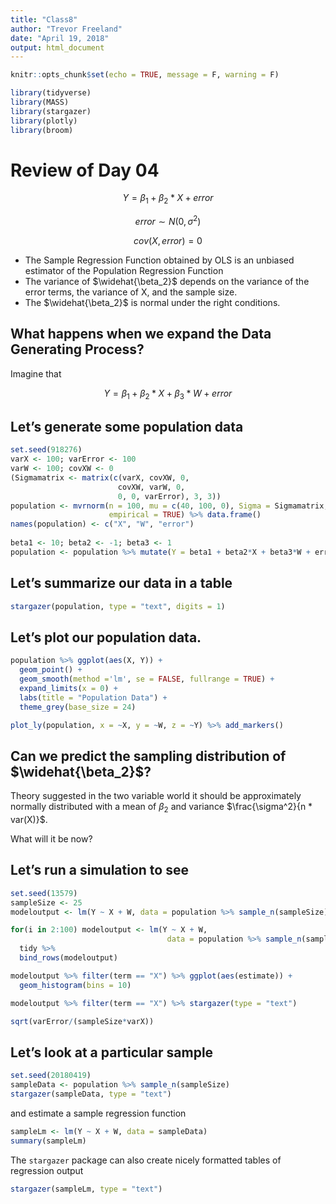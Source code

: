 ```yaml
---
title: "Class8"
author: "Trevor Freeland"
date: "April 19, 2018"
output: html_document
---
```


```r
knitr::opts_chunk$set(echo = TRUE, message = F, warning = F)
```

```r
library(tidyverse)
library(MASS)
library(stargazer)
library(plotly)
library(broom)
```

# Review of Day 04

$$Y = \beta_1 + \beta_2*X + error$$

$$error \sim N(0, \sigma^2)$$

$$cov(X, error) = 0$$

* The Sample Regression Function obtained by OLS is an unbiased estimator of the Population Regression Function
* The variance of $\widehat{\beta_2}$ depends on the variance of the error terms, the variance of X, and the sample size.
* The $\widehat{\beta_2}$ is normal under the right conditions.

## What happens when we expand the Data Generating Process?

Imagine that 

$$Y = \beta_1 + \beta_2*X + \beta_3*W + error$$

## Let's generate some population data

```r
set.seed(918276)
varX <- 100; varError <- 100 
varW <- 100; covXW <- 0
(Sigmamatrix <- matrix(c(varX, covXW, 0, 
                        covXW, varW, 0,
                        0, 0, varError), 3, 3))
population <- mvrnorm(n = 100, mu = c(40, 100, 0), Sigma = Sigmamatrix, 
                      empirical = TRUE) %>% data.frame()
names(population) <- c("X", "W", "error")
 
beta1 <- 10; beta2 <- -1; beta3 <- 1
population <- population %>% mutate(Y = beta1 + beta2*X + beta3*W + error)
```

## Let's summarize our data in a table
```r
stargazer(population, type = "text", digits = 1)
```

## Let's plot our population data.
```r
population %>% ggplot(aes(X, Y)) + 
  geom_point() +
  geom_smooth(method ='lm', se = FALSE, fullrange = TRUE) +
  expand_limits(x = 0) +
  labs(title = "Population Data") + 
  theme_grey(base_size = 24)
```

```r
plot_ly(population, x = ~X, y = ~W, z = ~Y) %>% add_markers()
```


## Can we predict the sampling distribution of $\widehat{\beta_2}$?

Theory suggested in the two variable world it should be approximately normally distributed with a mean of $\beta_2$ and variance $\frac{\sigma^2}{n * var(X)}$.

What will it be now?

## Let's run a simulation to see
```r
set.seed(13579)
sampleSize <- 25
modeloutput <- lm(Y ~ X + W, data = population %>% sample_n(sampleSize)) %>% tidy

for(i in 2:100) modeloutput <- lm(Y ~ X + W, 
                                   data = population %>% sample_n(sampleSize)) %>% 
  tidy %>% 
  bind_rows(modeloutput)
```

```r
modeloutput %>% filter(term == "X") %>% ggplot(aes(estimate)) +
  geom_histogram(bins = 10)
```

```r
modeloutput %>% filter(term == "X") %>% stargazer(type = "text")
```

```r
sqrt(varError/(sampleSize*varX))
```

## Let's look at a particular sample

```r
set.seed(20180419)
sampleData <- population %>% sample_n(sampleSize)
stargazer(sampleData, type = "text")
```

and estimate a sample regression function
```r
sampleLm <- lm(Y ~ X + W, data = sampleData)
summary(sampleLm)
```


The `stargazer` package can also create nicely formatted tables of regression output
```r
stargazer(sampleLm, type = "text")
```





